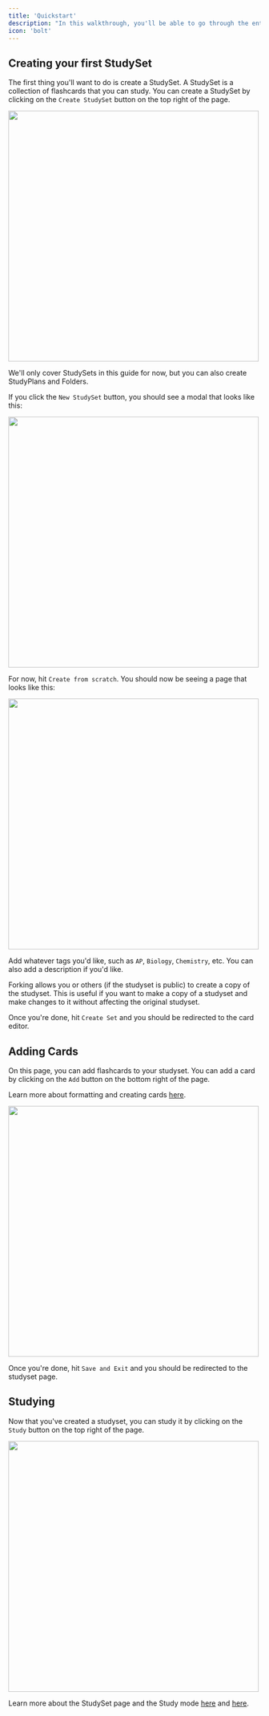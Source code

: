 ```yaml
---
title: 'Quickstart'
description: "In this walkthrough, you'll be able to go through the entirety of OmniSets and understand the ins and outs of everything."
icon: 'bolt'
---
```



## Creating your first StudySet

The first thing you'll want to do is create a StudySet. A StudySet is a collection of flashcards that you can study. You can create a StudySet by clicking on the `Create StudySet` button on the top right of the page.

<img width="500" src="https://i.postimg.cc/PfKCHC1q/image.png" />

We'll only cover StudySets in this guide for now, but you can also create StudyPlans and Folders.

If you click the `New StudySet` button, you should see a modal that looks like this:

<img width="500" src="https://i.postimg.cc/c4b6KP9y/Screenshot-2024-06-16-at-9-50-40-PM.png" />

For now, hit `Create from scratch`. You should now be seeing a page that looks like this:

<img width="500" src="https://i.postimg.cc/BvGSH32y/Screenshot-2024-06-16-at-9-51-06-PM.png" />

Add whatever tags you'd like, such as `AP`, `Biology`, `Chemistry`, etc. You can also add a description if you'd like.

<Info>Forking allows you or others (if the studyset is public) to create a copy of the studyset. This is useful if you want to make a copy of a studyset and make changes to it without affecting the original studyset.</Info>

Once you're done, hit `Create Set` and you should be redirected to the card editor.

## Adding Cards

On this page, you can add flashcards to your studyset. You can add a card by clicking on the `Add` button on the bottom right of the page.

<Note>Learn more about formatting and creating cards [here](/guides/creating-flashcards).</Note>

<img width="500" src="https://i.postimg.cc/7LD4bVkr/Screenshot-2024-06-16-at-9-52-35-PM.png" />

Once you're done, hit `Save and Exit` and you should be redirected to the studyset page.

## Studying

Now that you've created a studyset, you can study it by clicking on the `Study` button on the top right of the page.

<img width="500" src="https://i.postimg.cc/SsxpfxRZ/Screenshot-2024-06-16-at-9-53-39-PM.png" />

<Note>Learn more about the StudySet page and the Study mode [here](/guides/studyset-page) and [here](/guides/study-mode).</Note>
